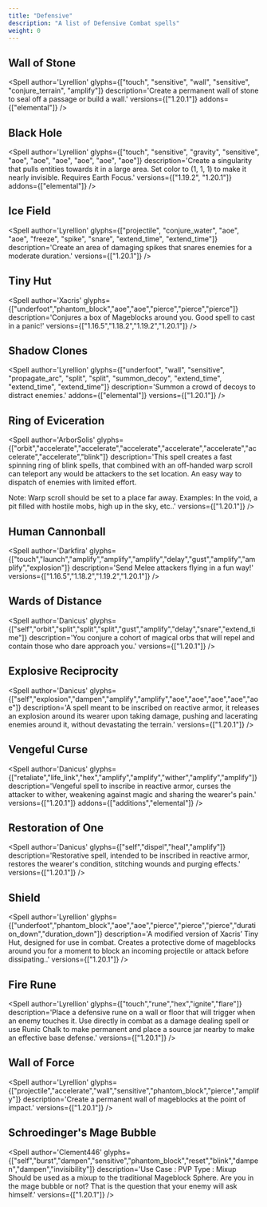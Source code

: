 ```yaml
---
title: "Defensive"
description: "A list of Defensive Combat spells"
weight: 0
---
```



## Wall of Stone
<Spell
    author='Lyrellion'
    glyphs={["touch", "sensitive", "wall", "sensitive", "conjure_terrain", "amplify"]}
    description='Create a permanent wall of stone to seal off a passage or build a wall.'
    versions={["1.20.1"]}
    addons={["elemental"]}
/>

## Black Hole
<Spell
    author='Lyrellion'
    glyphs={["touch", "sensitive", "gravity", "sensitive", "aoe", "aoe", "aoe", "aoe", "aoe", "aoe"]}
    description='Create a singularity that pulls entities towards it in a large area. Set color to (1, 1, 1) to make it nearly invisible. Requires Earth Focus.'
    versions={["1.19.2", "1.20.1"]}
    addons={["elemental"]}
/>

## Ice Field
<Spell
    author='Lyrellion'
    glyphs={["projectile", "conjure_water", "aoe", "aoe", "freeze", "spike", "snare", "extend_time", "extend_time"]}
    description='Create an area of damaging spikes that snares enemies for a moderate duration.'
    versions={["1.20.1"]}
/>

## Tiny Hut
<Spell
    author='Xacris'
    glyphs={["underfoot","phantom_block","aoe","aoe","pierce","pierce","pierce"]}
    description='Conjures a box of Mageblocks around you. Good spell to cast in a panic!'
    versions={["1.16.5","1.18.2","1.19.2","1.20.1"]}
/>

## Shadow Clones
<Spell
    author='Lyrellion'
    glyphs={["underfoot", "wall", "sensitive", "propagate_arc", "split", "split", "summon_decoy", "extend_time", "extend_time", "extend_time"]}
    description='Summon a crowd of decoys to distract enemies.'
    addons={["elemental"]}
    versions={["1.20.1"]}
/>

## Ring of Eviceration
<Spell
    author='ArborSolis'
    glyphs={["orbit","accelerate","accelerate","accelerate","accelerate","accelerate","accelerate","accelerate","blink"]}
    description='This spell creates a fast spinning ring of blink spells, that combined with an off-handed warp scroll can teleport any would be attackers to the set location. An easy way to dispatch of enemies with limited effort.

Note: Warp scroll should be set to a place far away. Examples: In the void, a pit filled with hostile mobs, high up in the sky, etc..'
    versions={["1.20.1"]}
/>

## Human Cannonball
<Spell
    author='Darkfira'
    glyphs={["touch","launch","amplify","amplify","amplify","delay","gust","amplify","amplify","explosion"]}
    description='Send Melee attackers flying in a fun way!'
    versions={["1.16.5","1.18.2","1.19.2","1.20.1"]}
/>

## Wards of Distance
<Spell
    author='Danicus'
    glyphs={["self","orbit","split","split","split","gust","amplify","delay","snare","extend_time"]}
    description='You conjure a cohort of magical orbs that will repel and contain those who dare approach you.'
    versions={["1.20.1"]}
/>

## Explosive Reciprocity
<Spell
    author='Danicus'
    glyphs={["self","explosion","dampen","amplify","amplify","aoe","aoe","aoe","aoe","aoe"]}
    description='A spell meant to be inscribed on reactive armor, it releases an explosion around its wearer upon taking damage, pushing and lacerating enemies around it, without devastating the terrain.'
    versions={["1.20.1"]}
/>

## Vengeful Curse
<Spell
    author='Danicus'
    glyphs={["retaliate","life_link","hex","amplify","amplify","wither","amplify","amplify"]}
    description='Vengeful spell to inscribe in reactive armor, curses the attacker to wither, weakening against magic and sharing the wearer&apos;s pain.'
    versions={["1.20.1"]}
    addons={["additions","elemental"]}
/>

## Restoration of One
<Spell
    author='Danicus'
    glyphs={["self","dispel","heal","amplify"]}
    description='Restorative spell, intended to be inscribed in reactive armor, restores the wearer&apos;s condition, stitching wounds and purging effects.'
    versions={["1.20.1"]}
/>

## Shield
<Spell
    author='Lyrellion'
    glyphs={["underfoot","phantom_block","aoe","aoe","pierce","pierce","pierce","duration_down","duration_down"]}
    description='A modified version of Xacris&rsquo; Tiny Hut, designed for use in combat. Creates a protective dome of mageblocks around you for a moment to block an incoming projectile or attack before dissipating..'
    versions={["1.20.1"]}
/>

## Fire Rune
<Spell
    author='Lyrellion'
    glyphs={["touch","rune","hex","ignite","flare"]}
    description='Place a defensive rune on a wall or floor that will trigger when an enemy touches it. Use directly in combat as a damage dealing spell or use Runic Chalk to make permanent and place a source jar nearby to make an effective base defense.'
    versions={["1.20.1"]}
/>

## Wall of Force
<Spell
    author='Lyrellion'
    glyphs={["projectile","accelerate","wall","sensitive","phantom_block","pierce","amplify"]}
    description='Create a permanent wall of mageblocks at the point of impact.'
    versions={["1.20.1"]}
/>

## Schroedinger's Mage Bubble
<Spell
    author='Clement446'
    glyphs={["self","burst","dampen","sensitive","phantom_block","reset","blink","dampen","dampen","invisibility"]}
    description='Use Case : PVP
Type : Mixup
Should be used as a mixup to the traditional Mageblock Sphere.
Are you in the mage bubble or not? That is the question that your enemy will ask himself.'
    versions={["1.20.1"]}
/>
